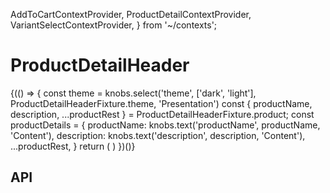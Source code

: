   AddToCartContextProvider,
  ProductDetailContextProvider,
  VariantSelectContextProvider,
} from '~/contexts';

<Meta title="Components/ProductDetailHeader" component={ProductDetailHeader} />

# ProductDetailHeader

<Preview>
  <Story name="Base component">
    {(() => {
      const theme = knobs.select('theme', ['dark', 'light'], ProductDetailHeaderFixture.theme, 'Presentation')
      const { productName, description, ...productRest } = ProductDetailHeaderFixture.product;
      const productDetails = {
        productName: knobs.text('productName', productName, 'Content'),
        description: knobs.text('description', description, 'Content'),
        ...productRest,
      }
      return (
        <AddToCartContextProvider onClick={mockAddToCartButtonOnClick}>
          <ProductDetailContextProvider product={productDetails}>
            <VariantSelectContextProvider variants={ProductDetailHeaderFixture.product.variantOptions}>
              <ProductDetailHeader
                breadcrumbs={ProductDetailHeaderFixture.breadcrumbs}
                className={ProductDetailHeaderFixture.className}
                copy={{
                  size: ProductDetailBodyFixture.copy.size,
                  ingredients: ProductDetailBodyFixture.copy.ingredients,
                }}
                theme={theme}
              />
            </VariantSelectContextProvider>
          </ProductDetailContextProvider>
        </AddToCartContextProvider>
      )
    })()}
  </Story>
</Preview>

## API

<Props of={ProductDetailHeader} />
